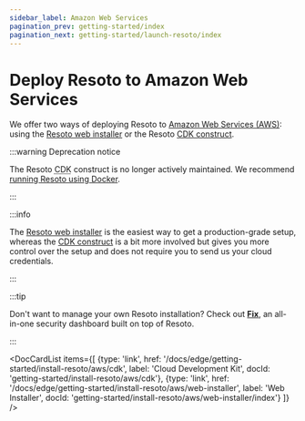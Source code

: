 ```yaml
---
sidebar_label: Amazon Web Services
pagination_prev: getting-started/index
pagination_next: getting-started/launch-resoto/index
---
```


# Deploy Resoto to Amazon Web Services

We offer two ways of deploying Resoto to [Amazon Web Services (AWS)](https://aws.amazon.com): using the [Resoto web installer](./web-installer/index.mdx) or the Resoto [CDK construct](./cdk.mdx).

:::warning Deprecation notice

The Resoto <abbr title="Cloud Development Kit">CDK</abbr> construct is no longer actively maintained. We recommend [running Resoto using Docker](../index.mdx).

:::

:::info

The [Resoto web installer](./web-installer/index.mdx) is the easiest way to get a production-grade setup, whereas the [CDK construct](./cdk.mdx) is a bit more involved but gives you more control over the setup and does not require you to send us your cloud credentials.

:::

:::tip

Don't want to manage your own Resoto installation? Check out **[Fix](https://fix.tt)**, an all-in-one security dashboard built on top of Resoto.

:::

<DocCardList items={[
  {type: 'link', href: '/docs/edge/getting-started/install-resoto/aws/cdk', label: 'Cloud Development Kit', docId: 'getting-started/install-resoto/aws/cdk'},
  {type: 'link', href: '/docs/edge/getting-started/install-resoto/aws/web-installer', label: 'Web Installer', docId: 'getting-started/install-resoto/aws/web-installer/index'}
]} />
